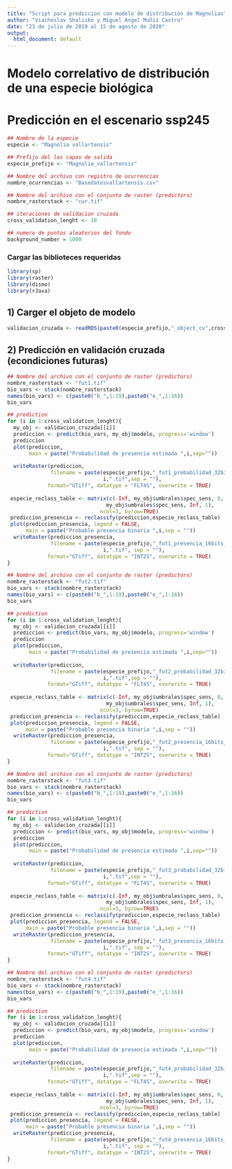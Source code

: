 ---
title: "Script para prediccion con modelo de distribución de Magnolias"
author: "Viacheslav Shalisko y Miguel Angel Muñiz Castro"
date: "23 de julio de 2019 al 15 de agosto de 2020"
output:
  html_document: default
---

# Modelo correlativo de distribución de una especie biológica
# Predicción en el escenario ssp245


```{r variables}
## Nombre de la especie
especie <- "Magnolia vallartensis"

## Prefijo del las capas de salida
especie_prefijo <- "Magnolia_vallartensis"

## Nombre del archivo con registro de ocurrencias
nombre_ocurrencias <- "Basedatosvallartensis.csv"

## Nombre del archivo con el conjunto de raster (predictors)
nombre_rasterstack <- "cur.tif"

## iteraciones de validacion cruzada
cross_validation_lenght <- 10

## numero de puntos aleatorios del fondo
background_number = 1000
```

### Cargar las biblioteces requeridas

```{r}
library(sp)
library(raster)
library(dismo)
library(rJava)
```

## 1) Carger el objeto de modelo

```{r cross-validation-load}
validacion_cruzada <- readRDS(paste0(especie_prefijo,"_object_cv",cross_validation_lenght,".rds"))
```

## 2) Predicción en validación cruzada (econdiciones futuras)

```{r}
## Nombre del archivo con el conjunto de raster (predictors)
nombre_rasterstack <- "fut1.tif"
bio_vars <- stack(nombre_rasterstack)
names(bio_vars) <- c(paste0("b_",1:19),paste0("e_",1:16))
bio_vars

## prediction
for (i in 1:cross_validation_lenght){
  my_obj <- validacion_cruzada[[i]]
  prediccion <- predict(bio_vars, my_obj$modelo, progress='window')
  prediccion
  plot(prediccion, 
       main = paste("Probabilidad de presencia estimada ",i,sep=""))
  
  writeRaster(prediccion, 
              filename = paste(especie_prefijo,"_fut1_probabilidad_32bits_iteracion_",
                               i,".tif",sep = ""), 
             format="GTiff", datatype = "FLT4S", overwrite = TRUE)
  
 especie_reclass_table <- matrix(c(-Inf, my_obj$umbrales$spec_sens, 0, 
                                my_obj$umbrales$spec_sens, Inf, 1), 
                              ncol=3, byrow=TRUE)
 prediccion_presencia <- reclassify(prediccion,especie_reclass_table)
 plot(prediccion_presencia, legend = FALSE,
      main = paste("Probable presencia binaria ",i,sep = ""))
  writeRaster(prediccion_presencia, 
              filename = paste(especie_prefijo,"_fut1_presencia_16bits_iteracion_",
                               i,".tif", sep = ""), 
             format="GTiff", datatype = "INT2S", overwrite = TRUE)
}
```

```{r}
## Nombre del archivo con el conjunto de raster (predictors)
nombre_rasterstack <- "fut2.tif"
bio_vars <- stack(nombre_rasterstack)
names(bio_vars) <- c(paste0("b_",1:19),paste0("e_",1:16))
bio_vars

## prediction
for (i in 1:cross_validation_lenght){
  my_obj <- validacion_cruzada[[i]]
  prediccion <- predict(bio_vars, my_obj$modelo, progress='window')
  prediccion
  plot(prediccion, 
       main = paste("Probabilidad de presencia estimada ",i,sep=""))
  
  writeRaster(prediccion, 
              filename = paste(especie_prefijo,"_fut2_probabilidad_32bits_iteracion_",
                               i,".tif",sep = ""), 
             format="GTiff", datatype = "FLT4S", overwrite = TRUE)
  
 especie_reclass_table <- matrix(c(-Inf, my_obj$umbrales$spec_sens, 0, 
                                my_obj$umbrales$spec_sens, Inf, 1), 
                              ncol=3, byrow=TRUE)
 prediccion_presencia <- reclassify(prediccion,especie_reclass_table)
 plot(prediccion_presencia, legend = FALSE,
      main = paste("Probable presencia binaria ",i,sep = ""))
  writeRaster(prediccion_presencia, 
              filename = paste(especie_prefijo,"_fut2_presencia_16bits_iteracion_",
                               i,".tif", sep = ""), 
             format="GTiff", datatype = "INT2S", overwrite = TRUE)
}
```

```{r}
## Nombre del archivo con el conjunto de raster (predictors)
nombre_rasterstack <- "fut3.tif"
bio_vars <- stack(nombre_rasterstack)
names(bio_vars) <- c(paste0("b_",1:19),paste0("e_",1:16))
bio_vars

## prediction
for (i in 1:cross_validation_lenght){
  my_obj <- validacion_cruzada[[i]]
  prediccion <- predict(bio_vars, my_obj$modelo, progress='window')
  prediccion
  plot(prediccion, 
       main = paste("Probabilidad de presencia estimada ",i,sep=""))
  
  writeRaster(prediccion, 
              filename = paste(especie_prefijo,"_fut3_probabilidad_32bits_iteracion_",
                               i,".tif",sep = ""), 
             format="GTiff", datatype = "FLT4S", overwrite = TRUE)
  
 especie_reclass_table <- matrix(c(-Inf, my_obj$umbrales$spec_sens, 0, 
                                my_obj$umbrales$spec_sens, Inf, 1), 
                              ncol=3, byrow=TRUE)
 prediccion_presencia <- reclassify(prediccion,especie_reclass_table)
 plot(prediccion_presencia, legend = FALSE,
      main = paste("Probable presencia binaria ",i,sep = ""))
  writeRaster(prediccion_presencia, 
              filename = paste(especie_prefijo,"_fut3_presencia_16bits_iteracion_",
                               i,".tif", sep = ""), 
             format="GTiff", datatype = "INT2S", overwrite = TRUE)
}
```

```{r}
## Nombre del archivo con el conjunto de raster (predictors)
nombre_rasterstack <- "fut4.tif"
bio_vars <- stack(nombre_rasterstack)
names(bio_vars) <- c(paste0("b_",1:19),paste0("e_",1:16))
bio_vars

## prediction
for (i in 1:cross_validation_lenght){
  my_obj <- validacion_cruzada[[i]]
  prediccion <- predict(bio_vars, my_obj$modelo, progress='window')
  prediccion
  plot(prediccion, 
       main = paste("Probabilidad de presencia estimada ",i,sep=""))
  
  writeRaster(prediccion, 
              filename = paste(especie_prefijo,"_fut4_probabilidad_32bits_iteracion_",
                               i,".tif",sep = ""), 
             format="GTiff", datatype = "FLT4S", overwrite = TRUE)
  
 especie_reclass_table <- matrix(c(-Inf, my_obj$umbrales$spec_sens, 0, 
                                my_obj$umbrales$spec_sens, Inf, 1), 
                              ncol=3, byrow=TRUE)
 prediccion_presencia <- reclassify(prediccion,especie_reclass_table)
 plot(prediccion_presencia, legend = FALSE,
      main = paste("Probable presencia binaria ",i,sep = ""))
  writeRaster(prediccion_presencia, 
              filename = paste(especie_prefijo,"_fut4_presencia_16bits_iteracion_",
                               i,".tif", sep = ""), 
             format="GTiff", datatype = "INT2S", overwrite = TRUE)
}
```